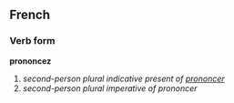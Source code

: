 ==French==
===Verb form===
'''prononcez'''

# ''second-person plural indicative present of [[prononcer]]''
# ''second-person plural imperative of prononcer''